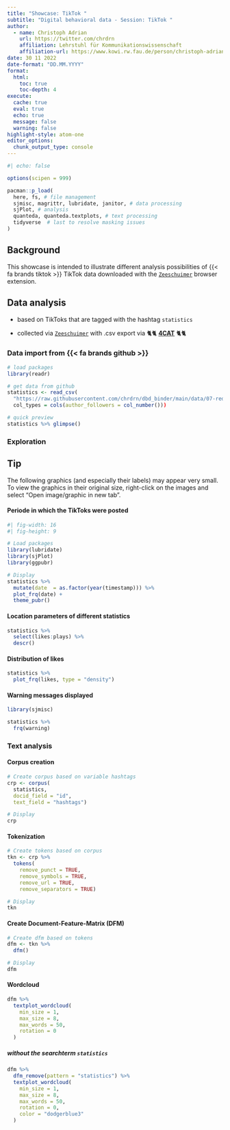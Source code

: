 ```yaml
---
title: "Showcase: TikTok "
subtitle: "Digital behavioral data - Session: TikTok "
author: 
  - name: Christoph Adrian 
    url: https://twitter.com/chrdrn
    affiliation: Lehrstuhl für Kommunikationswissenschaft
    affiliation-url: https://www.kowi.rw.fau.de/person/christoph-adrian/
date: 30 11 2022
date-format: "DD.MM.YYYY"
format: 
  html:
    toc: true
    toc-depth: 4
execute: 
  cache: true
  eval: true
  echo: true
  message: false
  warning: false
highlight-style: atom-one
editor_options: 
  chunk_output_type: console
---
```


```r
#| echo: false

options(scipen = 999)

pacman::p_load(
  here, fs, # file management
  sjmisc, magrittr, lubridate, janitor, # data processing
  sjPlot, # analysis
  quanteda, quanteda.textplots, # text processing
  tidyverse  # last to resolve masking issues
)
```

## Background

This showcase is intended to illustrate different analysis possibilities of {{< fa brands tiktok >}} TikTok data downloaded with the [`Zeeschuimer`](https://github.com/digitalmethodsinitiative/zeeschuimer) browser extension.

## Data analysis

-   based on TikToks that are tagged with the hashtag `statistics`

-   collected via [`Zeeschuimer`](https://github.com/digitalmethodsinitiative/zeeschuimer) with .csv export via 🐈🐈 [**4CAT**](https://github.com/digitalmethodsinitiative/4cat) 🐈🐈

### Data import from {{< fa brands github >}}

```r
# load packages
library(readr)

# get data from github
statistics <- read_csv(
  "https://raw.githubusercontent.com/chrdrn/dbd_binder/main/data/07-reddit/tiktok-search-statistics.csv")
  col_types = cols(author_followers = col_number()))

# quick preview
statistics %>% glimpse()
```

### Exploration

::: callout-important
## Tip

The following graphics (and especially their labels) may appear very small. To view the graphics in their original size, right-click on the images and select "Open image/graphic in new tab".
:::

#### Periode in which the TikToks were posted

```r
#| fig-width: 16
#| fig-height: 9

# Load packages
library(lubridate)
library(sjPlot)
library(ggpubr)

# Display 
statistics %>% 
  mutate(date  = as.factor(year(timestamp))) %>% 
  plot_frq(date) +
  theme_pubr()
```

#### Location parameters of different statistics

```r
statistics %>% 
  select(likes:plays) %>% 
  descr()
```

#### Distribution of likes

```r
statistics %>% 
  plot_frq(likes, type = "density")
```

#### Warning messages displayed

```r
library(sjmisc)

statistics %>% 
  frq(warning)
```

### Text analysis

#### Corpus creation

```r
# Create corpus based on variable hashtags
crp <- corpus(
  statistics, 
  docid_field = "id",
  text_field = "hashtags")

# Display
crp 
```

#### Tokenization

```r
# Create tokens based on corpus
tkn <- crp %>% 
  tokens(
    remove_punct = TRUE,
    remove_symbols = TRUE,
    remove_url = TRUE,
    remove_separators = TRUE)

# Display
tkn
```

#### Create Document-Feature-Matrix (DFM)

```r
# Create dfm based on tokens
dfm <- tkn %>% 
  dfm()

# Display
dfm
```

#### Wordcloud

```r
dfm %>% 
  textplot_wordcloud(
    min_size = 1,
    max_size = 8,
    max_words = 50,
    rotation = 0
  )
```

##### without the searchterm `statistics`

```r
dfm %>% 
  dfm_remove(pattern = "statistics") %>% 
  textplot_wordcloud(
    min_size = 1,
    max_size = 8,
    max_words = 50,
    rotation = 0,
    color = "dodgerblue3"
  )
```
